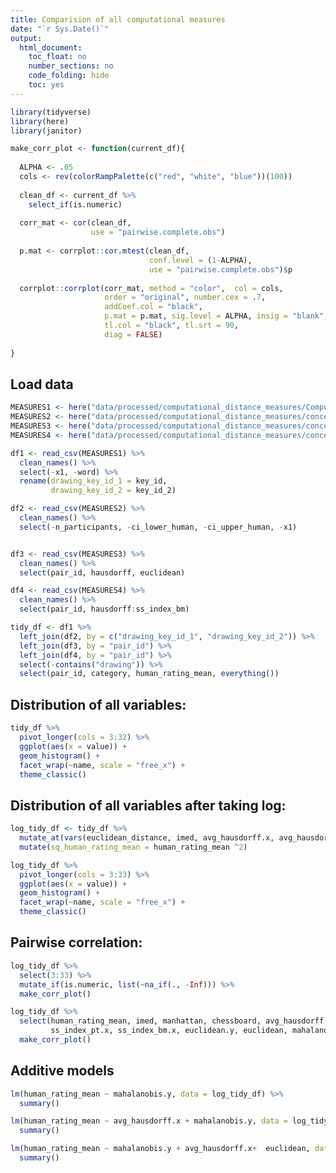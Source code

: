 ```yaml
---
title: Comparision of all computational measures
date: "`r Sys.Date()`"
output: 
  html_document:
    toc_float: no
    number_sections: no
    code_folding: hide
    toc: yes
---
```


```r
library(tidyverse)
library(here)
library(janitor)

make_corr_plot <- function(current_df){
  
  ALPHA <- .05
  cols <- rev(colorRampPalette(c("red", "white", "blue"))(100))
  
  clean_df <- current_df %>%
    select_if(is.numeric) 
  
  corr_mat <- cor(clean_df, 
                  use = "pairwise.complete.obs")
  
  p.mat <- corrplot::cor.mtest(clean_df, 
                               conf.level = (1-ALPHA),  
                               use = "pairwise.complete.obs")$p
  
  corrplot::corrplot(corr_mat, method = "color",  col = cols,
                     order = "original", number.cex = .7,
                     addCoef.col = "black", 
                     p.mat = p.mat, sig.level = ALPHA, insig = "blank", 
                     tl.col = "black", tl.srt = 90,
                     diag = FALSE)
  
}
```

## Load data
```r
MEASURES1 <- here("data/processed/computational_distance_measures/Computational_Measures.csv")
MEASURES2 <- here("data/processed/computational_distance_measures/conceptviz_1_by_item_data_with_various_metrics_r_bm.csv")
MEASURES3 <- here("data/processed/computational_distance_measures/conceptviz_1_by_item_data_with_various_metrics_r_tst.csv")
MEASURES4 <- here("data/processed/computational_distance_measures/conceptviz_1_by_item_data_with_various_metrics_r.csv")

df1 <- read_csv(MEASURES1) %>%
  clean_names() %>%
  select(-x1, -word) %>%
  rename(drawing_key_id_1 = key_id, 
         drawing_key_id_2 = key_id_2)

df2 <- read_csv(MEASURES2) %>%
  clean_names() %>%
  select(-n_participants, -ci_lower_human, -ci_upper_human, -x1)


df3 <- read_csv(MEASURES3) %>%
  clean_names() %>%
  select(pair_id, hausdorff, euclidean)

df4 <- read_csv(MEASURES4) %>%
  clean_names() %>%
  select(pair_id, hausdorff:ss_index_bm)

tidy_df <- df1 %>%
  left_join(df2, by = c("drawing_key_id_1", "drawing_key_id_2")) %>%
  left_join(df3, by = "pair_id") %>%
  left_join(df4, by = "pair_id") %>%
  select(-contains("drawing")) %>%
  select(pair_id, category, human_rating_mean, everything())

```

## Distribution of all variables:
```r
tidy_df %>%
  pivot_longer(cols = 3:32) %>%
  ggplot(aes(x = value)) +
  geom_histogram() +
  facet_wrap(~name, scale = "free_x") +
  theme_classic()

```


## Distribution of all variables after taking log:
```r
log_tidy_df <- tidy_df %>%
  mutate_at(vars(euclidean_distance, imed, avg_hausdorff.x, avg_hausdorff.y, avg_hausdorff_f3, avg_hausdorff_l3, mahalanobis.y), ~log(. + .001)) %>%
  mutate(sq_human_rating_mean = human_rating_mean ^2)

log_tidy_df %>%
  pivot_longer(cols = 3:33) %>%
  ggplot(aes(x = value)) +
  geom_histogram() +
  facet_wrap(~name, scale = "free_x") +
  theme_classic()
```


## Pairwise correlation: 
```r
log_tidy_df %>%
  select(3:33) %>%
  mutate_if(is.numeric, list(~na_if(., -Inf))) %>%
  make_corr_plot()
```

```r
log_tidy_df %>%
  select(human_rating_mean, imed, manhattan, chessboard, avg_hausdorff.x, 
         ss_index_pt.x, ss_index_bm.x, euclidean.y, euclidean, mahalanobis.y, avg_hausdorff_l3) %>%
  make_corr_plot()
```


## Additive models
```r

lm(human_rating_mean ~ mahalanobis.y, data = log_tidy_df) %>%
  summary()

lm(human_rating_mean ~ avg_hausdorff.x + mahalanobis.y, data = log_tidy_df) %>%
  summary()

lm(human_rating_mean ~ mahalanobis.y + avg_hausdorff.x+  euclidean, data = log_tidy_df) %>%
  summary()
```
